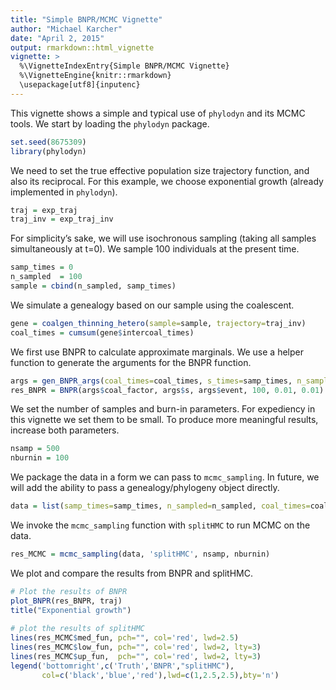 ```yaml
---
title: "Simple BNPR/MCMC Vignette"
author: "Michael Karcher"
date: "April 2, 2015"
output: rmarkdown::html_vignette
vignette: >
  %\VignetteIndexEntry{Simple BNPR/MCMC Vignette}
  %\VignetteEngine{knitr::rmarkdown}
  \usepackage[utf8]{inputenc}
---
```


This vignette shows a simple and typical use of `phylodyn` and its MCMC tools. We start by loading the `phylodyn` package.

```r
set.seed(8675309)
library(phylodyn)
```

We need to set the true effective population size trajectory function, and also its reciprocal. For this example, we choose exponential growth (already implemented in `phylodyn`).

```r
traj = exp_traj
traj_inv = exp_traj_inv
```

For simplicity's sake, we will use isochronous sampling (taking all samples simultaneously at t=0). We sample 100 individuals at the present time.

```r
samp_times = 0
n_sampled  = 100
sample = cbind(n_sampled, samp_times)
```

We simulate a genealogy based on our sample using the coalescent.

```r
gene = coalgen_thinning_hetero(sample=sample, trajectory=traj_inv)
coal_times = cumsum(gene$intercoal_times)
```

We first use BNPR to calculate approximate marginals. We use a helper function to generate the arguments for the BNPR function.

```r
args = gen_BNPR_args(coal_times=coal_times, s_times=samp_times, n_sampled=n_sampled)
res_BNPR = BNPR(args$coal_factor, args$s, args$event, 100, 0.01, 0.01)
```

We set the number of samples and burn-in parameters. For expediency in this vignette we set them to be small. To produce more meaningful results, increase both parameters.

```r
nsamp = 500
nburnin = 100
```

We package the data in a form we can pass to `mcmc_sampling`. In future, we will add the ability to pass a genealogy/phylogeny object directly.

```r
data = list(samp_times=samp_times, n_sampled=n_sampled, coal_times=coal_times)
```

We invoke the `mcmc_sampling` function with `splitHMC` to run MCMC on the data.

```r
res_MCMC = mcmc_sampling(data, 'splitHMC', nsamp, nburnin)
```

We plot and compare the results from BNPR and splitHMC.

```r
# Plot the results of BNPR
plot_BNPR(res_BNPR, traj)
title("Exponential growth")
  
# plot the results of splitHMC
lines(res_MCMC$med_fun, pch="", col='red', lwd=2.5)
lines(res_MCMC$low_fun, pch="", col='red', lwd=2, lty=3)
lines(res_MCMC$up_fun,  pch="", col='red', lwd=2, lty=3)
legend('bottomright',c('Truth','BNPR',"splitHMC"),
       col=c('black','blue','red'),lwd=c(1,2.5,2.5),bty='n')
```
